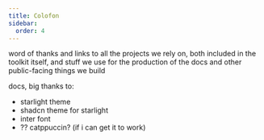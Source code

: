 ```yaml
---
title: Colofon
sidebar:
  order: 4
---
```


word of thanks and links to all the projects we rely on, both included in the toolkit itself, and stuff we use for the production of the docs and other public-facing things we build

docs, big thanks to:
- starlight theme
- shadcn theme for starlight
- inter font
- ?? catppuccin? (if i can get it to work)
